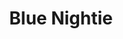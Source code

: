 ---
title: "Blue Nightie"
subtitle: ""
creator: ""
categories: ["clothes"]
featuredImage: "../src/assets/images/item/clothes/DSC02940.png"
views: ["../src/assets/images/item/clothes/DSC02940.png"]
nextItem: []
---